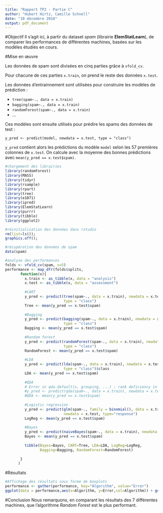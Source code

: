 ```yaml
---
title: "Rapport TP2 - Partie C"
author: "Hubert Hirtz, Camille Schnell"
date: "10 décembre 2018"
output: pdf_document
---
```


#Objectif
Il s'agit ici, à partir du dataset *spam* (librairie **ElemStatLearn**), de comparer les performances de différentes machines, basées sur les modèles étudiés en cours.

#Mise en œuvre

Les données de spam sont divisées en cinq parties grâce à `vfold_cv`.

Pour chacune de ces parties `x.train`, on prend le reste des données `x.test`.

Les données d'entrainnement sont utilisées pour construire les modèles de prédiction :

- `tree(spam~., data = x.train)`
- `bagging(spam~., data = x.train)`
- `randomForest(spam~., data = x.train)`
- ...

Ces modèles sont ensuite utilisés pour prédire les spams des données de test :

`y_pred <- predict(model, newdata = x.test, type = "class")`

`y_pred` contient alors les prédictions du modèle `model` selon les 57 premières colonnes de `x.test`.
On calcule avec la moyenne des bonnes prédictions avec `mean(y_pred == x.test$spam)`.

```r
#chargement des librairies
library(randomForest)
library(MASS)
library(tidyr)
library(rsample)
library(rpart)
library(tree)
library(e1071)
library(ipred)
library(ElemStatLearn)
library(purrr)
library(tibble)
library(ggplot2)

#réinitialisation des données dans rstudio
rm(list=ls());
graphics.off();

#récupération des données de spam
data(spam)

#analyse des performances
folds <- vfold_cv(spam, v=5)
performance <- map_dfr(folds$splits,
       function(x){
         x.train <- as_tibble(x, data = "analysis")
         x.test <- as_tibble(x, data = "assessment")
         
         #CART
         y_pred <- predict(tree(spam~., data = x.train), newdata = x.test,
                           type = "class")
         Tree <- mean(y_pred == x.test$spam)
         
         #Bagging
         y_pred <- predict(bagging(spam~., data = x.train), newdata = x.test,
                           type = "class")
         Bagging <- mean(y_pred == x.test$spam)
         
         #Random forest
         y_pred <- predict(randomForest(spam~., data = x.train), newdata = x.test,
                           type = "class")
         RandomForest <- mean(y_pred == x.test$spam)
         
         #LDA
         y_pred <- predict(lda(spam~., data = x.train), newdata = x.test,
                           type = "class")$class
         LDA <- mean(y_pred == x.test$spam)
         
         #QDA
         # Error in qda.default(x, grouping, ...) : rank deficiency in group spam
         #y_pred <- predict(qda(spam~., data = x.train), newdata = x.test)
         #QDA <- mean(y_pred == x.test$spam)
         
         #Logistic regression
         y_pred <- predict(glm(spam~., family = binomial(), data = x.train),
                           newdata = x.test, type="response")
         LogReg <- mean(y_pred == x.test$spam)
         
         #Bayes
         y_pred <- predict(naiveBayes(spam~., data = x.train), newdata = x.test)
         Bayes <- mean(y_pred == x.test$spam)
         
         tibble(Bayes=Bayes, CART=Tree, LDA=LDA, LogReg=LogReg,
                Bagging=Bagging, RandomForest=RandomForest)
         
       }
      )
```

#Résultats
```r
#Affichage des résultats sous forme de boxplots
performance <- gather(performance, key="Algorithm", value="Error")
ggplot(data = performance,aes(x=Algorithm, y=Error,col=Algorithm)) + geom_boxplot()
```


#Conclusion
Nous remarquons, en comparant les résultats des 7 différentes machines, que l'algorithme *Random Forest* est le plus performant.